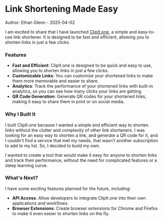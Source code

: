 # Link Shortening Made Easy

Author: Ethan Glenn - 2025-04-02

I am excited to share that I have launched [ClipIt.one](https://clipit.one), a simple and easy-to-use link shortener. It is designed to be fast and efficient, allowing you to shorten links in just a few clicks.

### Features

-   **Fast and Efficient**: ClipIt.one is designed to be quick and easy to use, allowing you to shorten links in just a few clicks.
-   **Customizable Links**: You can customize your shortened links to make them more memorable and easier to share.
-   **Analytics**: Track the performance of your shortened links with built-in analytics, so you can see how many clicks your links are getting.
-   **QR Code Generation**: Generate QR codes for your shortened links, making it easy to share them in print or on social media.

### Why I Built It

I built ClipIt.one because I wanted a simple and efficient way to shorten links without the clutter and complexity of other link shorteners. I was looking for an easy way to shorten a link, and generate a QR code for it, and I couldn't find a service that met my needs, that wasn't another subscription to add to my list. So, I decided to build my own.

I wanted to create a tool that would make it easy for anyone to shorten links and track their performance, without the need for complicated features or a steep learning curve.

### What's Next?

I have some exciting features planned for the future, including:

-   **API Access**: Allow developers to integrate ClipIt.one into their own applications and workflows.
-   **Browser Extensions**: Create browser extensions for Chrome and Firefox to make it even easier to shorten links on the fly.
